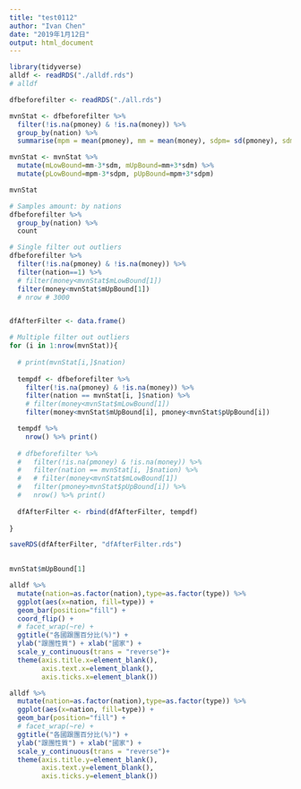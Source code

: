 ```yaml
---
title: "test0112"
author: "Ivan Chen"
date: "2019年1月12日"
output: html_document
---
```


```r
library(tidyverse)
alldf <- readRDS("./alldf.rds")
# alldf

dfbeforefilter <- readRDS("./all.rds")

mvnStat <- dfbeforefilter %>% 
  filter(!is.na(pmoney) & !is.na(money)) %>% 
  group_by(nation) %>% 
  summarise(mpm = mean(pmoney), mm = mean(money), sdpm= sd(pmoney), sdm=sd(money))

mvnStat <- mvnStat %>% 
  mutate(mLowBound=mm-3*sdm, mUpBound=mm+3*sdm) %>% 
  mutate(pLowBound=mpm-3*sdpm, pUpBound=mpm+3*sdpm)

mvnStat

# Samples amount: by nations
dfbeforefilter %>% 
  group_by(nation) %>% 
  count

# Single filter out outliers
dfbeforefilter %>% 
  filter(!is.na(pmoney) & !is.na(money)) %>% 
  filter(nation==1) %>% 
  # filter(money<mvnStat$mLowBound[1])
  filter(money<mvnStat$mUpBound[1])
  # nrow # 3000


dfAfterFilter <- data.frame()

# Multiple filter out outliers
for (i in 1:nrow(mvnStat)){
  
  # print(mvnStat[i,]$nation)
  
  tempdf <- dfbeforefilter %>%
    filter(!is.na(pmoney) & !is.na(money)) %>%
    filter(nation == mvnStat[i, ]$nation) %>%
    # filter(money<mvnStat$mLowBound[1])
    filter(money<mvnStat$mUpBound[i], pmoney<mvnStat$pUpBound[i])

  tempdf %>% 
    nrow() %>% print()
  
  # dfbeforefilter %>%
  #   filter(!is.na(pmoney) & !is.na(money)) %>%
  #   filter(nation == mvnStat[i, ]$nation) %>%
  #   # filter(money<mvnStat$mLowBound[1])
  #   filter(pmoney>mvnStat$pUpBound[i]) %>% 
  #   nrow() %>% print()
  
  dfAfterFilter <- rbind(dfAfterFilter, tempdf)
  
}

saveRDS(dfAfterFilter, "dfAfterFilter.rds")
 
```


```r
mvnStat$mUpBound[1]
```


```r
alldf %>% 
  mutate(nation=as.factor(nation),type=as.factor(type)) %>% 
  ggplot(aes(x=nation, fill=type)) + 
  geom_bar(position="fill") +
  coord_flip() + 
  # facet_wrap(~re) +
  ggtitle("各國跟團百分比(%)") +
  ylab("跟團性質") + xlab("國家") +
  scale_y_continuous(trans = "reverse")+
  theme(axis.title.x=element_blank(),
        axis.text.x=element_blank(),
        axis.ticks.x=element_blank())

alldf %>% 
  mutate(nation=as.factor(nation),type=as.factor(type)) %>% 
  ggplot(aes(x=nation, fill=type)) + 
  geom_bar(position="fill") +
  # facet_wrap(~re) +
  ggtitle("各國跟團百分比(%)") +
  ylab("跟團性質") + xlab("國家") +
  scale_y_continuous(trans = "reverse")+
  theme(axis.title.y=element_blank(),
        axis.text.y=element_blank(),
        axis.ticks.y=element_blank())
```

